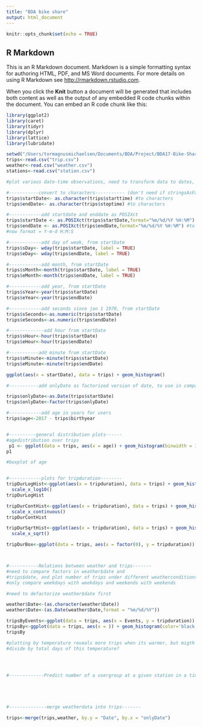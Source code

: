 ```yaml
---
title: "BDA bike share"
output: html_document
---
```


```r
knitr::opts_chunk$set(echo = TRUE)
```

## R Markdown

This is an R Markdown document. Markdown is a simple formatting syntax for authoring HTML, PDF, and MS Word documents. For more details on using R Markdown see <http://rmarkdown.rstudio.com>.

When you click the **Knit** button a document will be generated that includes both content as well as the output of any embedded R code chunks within the document. You can embed an R code chunk like this:



```r
library(ggplot2)
library(caret)
library(tidyr)
library(dplyr)
library(lattice)
library(lubridate)

setwd("/Users/tormagnusmichaelsen/Documents/BDA/Project/BDA17-Bike-Share-Analysis/data")
trips<-read.csv("trip.csv")
weather<-read.csv("weather.csv")
stations<-read.csv("station.csv")
```


```r

#plot various date-time observations, need to transform data to dates, first to characters

#-----------convert to characters----------- (don't need if stringsAsFactors = FALSE)
trips$startDate<- as.character(trips$starttime) #to characters
trips$endDate<- as.character(trips$stoptime) #to characters

#------------add startdate and enddate as POSIXct
trips$startDate <- as.POSIXct(trips$startDate,format="%m/%d/%Y %H:%M") #to dates
trips$endDate <- as.POSIXct(trips$endDate,format="%m/%d/%Y %H:%M") #to dates
#now format = Y-m-d H:M:S

#------------add day of week, from startDate
trips$sDay<- wday(trips$startDate, label = TRUE)
trips$eDay<- wday(trips$endDate, label = TRUE)

#------------add month, from startDate
trips$sMonth<-month(trips$startDate, label = TRUE)
trips$eMonth<-month(trips$endDate, label = TRUE)

#------------add year, from startDate
trips$sYear<-year(trips$startDate)
trips$eYear<-year(trips$endDate)

#------------add seconds since jan 1 1970, from startDate
trips$sSeconds<-as.numeric(trips$startDate)
trips$eSeconds<-as.numeric(trips$endDate)

#-------------add hour from startDate
trips$sHour<-hour(trips$startDate)
trips$eHour<-hour(trips$endDate)

#-----------add minute from startDate
trips$sMinute<-minute(trips$startDate)
trips$eMinute<-minute(trips$endDate)

ggplot(aes(x = startDate), data = trips) + geom_histogram()

#-----------add onlyDate as factorized version of date, to use in comparison with weather data

trips$onlyDate<-as.Date(trips$startDate)
trips$onlyDate<-factor(trips$onlyDate)

#------------add age in years for users
trips$age<-2017 - trips$birthyear


#----------general distribution plots------
#agedistribution over trips
 p1 <- ggplot(data = trips, aes(x = age)) + geom_histogram(binwidth = 1, color='black',fill='orange') + scale_x_continuous(breaks = seq(15,81,5))
p1

#boxplot of age


#------------plots for tripduration--------
tripDurLogHist<-ggplot(aes(x = tripduration), data = trips) + geom_histogram(color='black',fill='orange') + 
  scale_x_log10()
tripDurLogHist

tripDurContHist<-ggplot(aes(x = tripduration), data = trips) + geom_histogram(color='black',fill='orange') + 
  scale_x_continuous()
tripDurContHist

tripDurSqrtHist<-ggplot(aes(x = tripduration), data = trips) + geom_histogram(color='black',fill='orange') + 
  scale_x_sqrt()

tripDurBox<-ggplot(data = trips, aes(x = factor(0), y = tripduration)) + geom_boxplot() + scale_y_continuous(limits = c(0,1500)) + coord_flip()



#-----------Relations between weather and trips-------
#need to compare factors in weather$date and 
#trips$date, and plot number of trips under different weatherconditions, and 
#only compare weekdays with weekdays and weekends with weekends

#need to defactorize weather$date first

weather$Date<-(as.character(weather$Date))
weather$Date<-(as.Date(weather$Date,format = "%m/%d/%Y"))

tripsByEvents<-ggplot(data = trips, aes(x = Events, y = tripduration)) + geom_boxplot()  #scale_y_continuous(limits = c(0,1500)) + coord_flip()
tripsBy<-ggplot(data = trips, aes(x = )) + geom_histogram(color='black',fill='orange')
tripsBy

#plotting by temperature reveals more trips when its warmer, but migth need to 
#divide by total days of this temperature?




#-------------Predict number of a usergroup at a given station in a timerange--------





#--------------merge weatherdata into trips-------

trips<-merge(trips,weather, by.y = "Date", by.x = "onlyDate")

```







